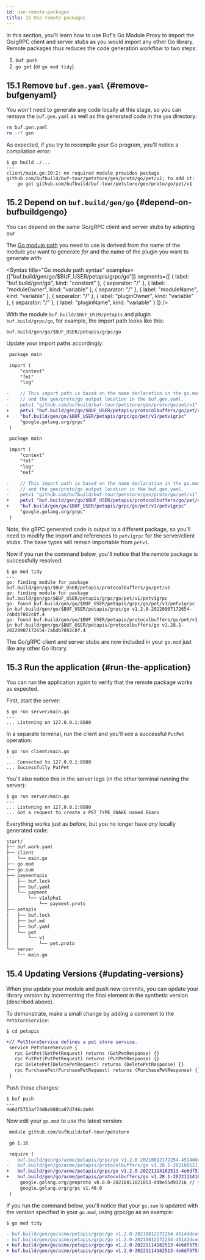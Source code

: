 ```yaml
---
id: use-remote-packages
title: 15 Use remote packages
---
```


In this section, you'll learn how to use Buf's Go Module Proxy to import the
Go/gRPC client and server stubs as you would import any other Go library. Remote
packages thus reduces the code generation workflow to two steps:

1. `buf push`
2. `go get` (or `go mod tidy`)

## 15.1 Remove `buf.gen.yaml` {#remove-bufgenyaml}

You won't need to generate any code locally at this stage, so you can remove the
`buf.gen.yaml` as well as the generated code in the `gen` directory:

```sh
rm buf.gen.yaml
rm -rf gen
```

As expected, if you try to recompile your Go program, you'll notice a
compilation error:

```terminal
$ go build ./...
---
client/main.go:10:2: no required module provides package github.com/bufbuild/buf-tour/petstore/gen/proto/go/pet/v1; to add it:
	go get github.com/bufbuild/buf-tour/petstore/gen/proto/go/pet/v1
```

## 15.2 Depend on `buf.build/gen/go` {#depend-on-bufbuildgengo}

You can depend on the same Go/gRPC client and server stubs by adapting our

The [Go module path](/bsr/remote-packages/explanation.md#the-go-module-path) you
need to use is derived from the name of the module you want to generate _for_
and the name of the plugin you want to generate _with_:

<Syntax
  title="Go module path syntax"
  examples={["buf.build/gen/go/$BUF_USER/petapis/grpc/go"]}
  segments={[
    { label: "buf.build/gen/go", kind: "constant" },
    { separator: "/" },
    { label: "moduleOwner", kind: "variable" },
    { separator: "/" },
    { label: "moduleName", kind: "variable" },
    { separator: "/" },
    { label: "pluginOwner", kind: "variable" },
    { separator: "/" },
    { label: "pluginName", kind: "variable" }
  ]}
/>

With the module `buf.build/$BUF_USER/petapis` and plugin `buf.build/grpc/go`,
for example, the import path looks like this:

```
buf.build/gen/go/$BUF_USER/petapis/grpc/go
```

Update your import paths accordingly:

```diff title="client/main.go" {8-12}
 package main

 import (
     "context"
     "fmt"
     "log"

-    // This import path is based on the name declaration in the go.mod,
-    // and the gen/proto/go output location in the buf.gen.yaml.
-    petv1 "github.com/bufbuild/buf-tour/petstore/gen/proto/go/pet/v1"
+    petv1 "buf.build/gen/go/$BUF_USER/petapis/protocolbuffers/go/pet/v1"
+    "buf.build/gen/go/$BUF_USER/petapis/grpc/go/pet/v1/petv1grpc"
     "google.golang.org/grpc"
 )
```

```diff title="server/main.go" {9-13}
 package main

 import (
     "context"
     "fmt"
     "log"
     "net"

-    // This import path is based on the name declaration in the go.mod,
-    // and the gen/proto/go output location in the buf.gen.yaml.
-    petv1 "github.com/bufbuild/buf-tour/petstore/gen/proto/go/pet/v1"
+    petv1 "buf.build/gen/go/$BUF_USER/petapis/protocolbuffers/go/pet/v1"
+    "buf.build/gen/go/$BUF_USER/petapis/grpc/go/pet/v1/petv1grpc"
     "google.golang.org/grpc"
 )
```

Note, the gRPC generated code is output to a different package, so you'll need
to modify the import and references to `petv1grpc` for the server/client stubs.
The base types will remain importable from `petv1`.

Now if you run the command below, you'll notice that the remote package is
successfully resolved:

```terminal
$ go mod tidy
---
go: finding module for package buf.build/gen/go/$BUF_USER/petapis/protocolbuffers/go/pet/v1
go: finding module for package buf.build/gen/go/$BUF_USER/petapis/grpc/go/pet/v1/petv1grpc
go: found buf.build/gen/go/$BUF_USER/petapis/grpc/go/pet/v1/petv1grpc in buf.build/gen/go/$BUF_USER/petapis/grpc/go v1.2.0-20220907172654-7abdb7802c8f.4
go: found buf.build/gen/go/$BUF_USER/petapis/protocolbuffers/go/pet/v1 in buf.build/gen/go/$BUF_USER/petapis/protocolbuffers/go v1.28.1-20220907172654-7abdb7802c8f.4
```

The Go/gRPC client and server stubs are now included in your `go.mod` just like
any other Go library.

## 15.3 Run the application {#run-the-application}

You can run the application again to verify that the remote package works as
expected.

First, start the server:

```terminal
$ go run server/main.go
---
... Listening on 127.0.0.1:8080
```

In a separate terminal, run the client and you'll see a successful `PutPet`
operation:

```terminal
$ go run client/main.go
---
... Connected to 127.0.0.1:8080
... Successfully PutPet
```

You'll also notice this in the server logs (in the other terminal running the
server):

```terminal
$ go run server/main.go
---
... Listening on 127.0.0.1:8080
... Got a request to create a PET_TYPE_SNAKE named Ekans
```

Everything works just as before, but you no longer have _any_ locally generated
code:

```sh
start/
├── buf.work.yaml
├── client
│   └── main.go
├── go.mod
├── go.sum
├── paymentapis
│   ├── buf.lock
│   ├── buf.yaml
│   └── payment
│       └── v1alpha1
│           └── payment.proto
├── petapis
│   ├── buf.lock
│   ├── buf.md
│   ├── buf.yaml
│   └── pet
│       └── v1
│           └── pet.proto
└── server
    └── main.go
```

## 15.4 Updating Versions {#updating-versions}

When you update your module and push new commits, you can update your library
version by incrementing the final element in the synthetic version (described
above).

To demonstrate, make a small change by adding a comment to the
`PetStoreService`:

```terminal
$ cd petapis
```

```diff title="petapis/pet/v1/pet.proto" {1}
+// PetStoreService defines a pet store service.
 service PetStoreService {
   rpc GetPet(GetPetRequest) returns (GetPetResponse) {}
   rpc PutPet(PutPetRequest) returns (PutPetResponse) {}
   rpc DeletePet(DeletePetRequest) returns (DeletePetResponse) {}
   rpc PurchasePet(PurchasePetRequest) returns (PurchasePetResponse) {}
 }
```

Push those changes:

```terminal
$ buf push
---
4e6df5753af74d6e988ba07d746cde04
```

Now edit your `go.mod` to use the latest version:

```diff title="go.mod" {6-7}
 module github.com/bufbuild/buf-tour/petstore

 go 1.16

 require (
-	buf.build/gen/go/acme/petapis/grpc/go v1.2.0-20210812172254-4514ddced058.4
-	buf.build/gen/go/acme/petapis/protocolbuffers/go v1.28.1-20210812172254-4514ddced058.4
+	buf.build/gen/go/acme/petapis/grpc/go v1.2.0-20221114162513-4e6df5753af7.4
+	buf.build/gen/go/acme/petapis/protocolbuffers/go v1.28.1-20221114162513-4e6df5753af7.4
     google.golang.org/genproto v0.0.0-20210811021853-ddbe55d93216 // indirect
     google.golang.org/grpc v1.40.0
 )
```

If you run the command below, you'll notice that your `go.sum` is updated with
the version specified in your `go.mod`, using grpc/go as an example:

```terminal
$ go mod tidy
```

```diff title="go.sum" {1-4}
- buf.build/gen/go/acme/petapis/grpc/go v1.2.0-20210812172254-4514ddced058.4 h1:QREnaHDWmv55R7nL3buUIRfHH9dSkmPXTenFz1LUUZ4=
- buf.build/gen/go/acme/petapis/grpc/go v1.2.0-20210812172254-4514ddced058.4/go.mod h1:txlj4LYzQXieGG4fYs7419d7Mbh6Vp/32ZRkfZwaUMc=
+ buf.build/gen/go/acme/petapis/grpc/go v1.2.0-20221114162513-4e6df5753af7.4 h1:lCa/8gUpxGfzYpd9gdkriJUd8YospXHonFySS9LkCzI=
+ buf.build/gen/go/acme/petapis/grpc/go v1.2.0-20221114162513-4e6df5753af7.4/go.mod h1:RNC72B+4E2y6/h5H+SDM4J1VOdSiOPBzqCyr7kOdhvw=
```
